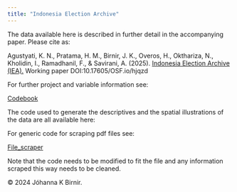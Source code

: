 ```yaml
---
title: "Indonesia Election Archive"
---
```


The data available here is described in further detail in the accompanying paper.  Please cite as:

Agustyati, K. N., Pratama, H. M., Birnir, J. K., Overos, H., Okthariza, N., Kholidin, I., Ramadhanil, F., & Savirani, A. (2025). [Indonesia Election Archive (IEA).](IEA.pdf) Working paper DOI:10.17605/OSF.io/hjqzd

For further project and variable information see:

[Codebook](Codebook.pdf)

The code used to generate the descriptives and the spatial illustrations of the data are all available here:

For generic code for scraping pdf files see:

[File_scraper](generic_scraping.py)

Note that the code needs to be modified to fit the file and any information scraped this way needs to be cleaned.

© 2024 Jóhanna K Birnir.
